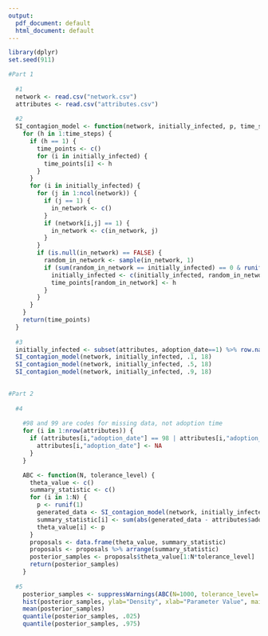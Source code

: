 ```yaml
---
output:
  pdf_document: default
  html_document: default
---
```


```r
library(dplyr)
set.seed(911)
```

```r
#Part 1
  
  #1
  network <- read.csv("network.csv")
  attributes <- read.csv("attributes.csv")
  
  #2
  SI_contagion_model <- function(network, initially_infected, p, time_steps) {
    for (h in 1:time_steps) {
      if (h == 1) {
        time_points <- c()
        for (i in initially_infected) {
          time_points[i] <- h
        }
      }
      for (i in initially_infected) {
        for (j in 1:ncol(network)) {
          if (j == 1) {
            in_network <- c()
          }
          if (network[i,j] == 1) {
            in_network <- c(in_network, j)
          }
        }
        if (is.null(in_network) == FALSE) {
          random_in_network <- sample(in_network, 1)
          if (sum(random_in_network == initially_infected) == 0 & runif(1) <= p) {
            initially_infected <- c(initially_infected, random_in_network)
            time_points[random_in_network] <- h
          }
        }
      }
    }
    return(time_points)
  }
  
  #3
  initially_infected <- subset(attributes, adoption_date==1) %>% row.names() %>% as.numeric()
  SI_contagion_model(network, initially_infected, .1, 18)
  SI_contagion_model(network, initially_infected, .5, 18)
  SI_contagion_model(network, initially_infected, .9, 18)
  
```

```r
#Part 2
  
  #4
  
    #98 and 99 are codes for missing data, not adoption time
    for (i in 1:nrow(attributes)) {
      if (attributes[i,"adoption_date"] == 98 | attributes[i,"adoption_date"] == 99) {
        attributes[i,"adoption_date"] <- NA
      }
    }

    ABC <- function(N, tolerance_level) {
      theta_value <- c()
      summary_statistic <- c()
      for (i in 1:N) { 
        p <- runif(1)
        generated_data <- SI_contagion_model(network, initially_infected, p, 18)
        summary_statistic[i] <- sum(abs(generated_data - attributes$adoption_date), na.rm=TRUE)
        theta_value[i] <- p
      }
      proposals <- data.frame(theta_value, summary_statistic)
      proposals <- proposals %>% arrange(summary_statistic)
      posterior_samples <- proposals$theta_value[1:N*tolerance_level]
      return(posterior_samples)
    }
    
  #5
    posterior_samples <- suppressWarnings(ABC(N=1000, tolerance_level=.05))
    hist(posterior_samples, ylab="Density", xlab="Parameter Value", main="Histogram of Posterior Samples")
    mean(posterior_samples)
    quantile(posterior_samples, .025)
    quantile(posterior_samples, .975)
    
```
